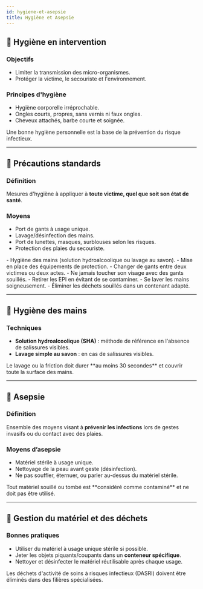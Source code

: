 ---
id: hygiene-et-asepsie
title: Hygiène et Asepsie
---


## 🧼 Hygiène en intervention

### Objectifs
- Limiter la transmission des micro-organismes.
- Protéger la victime, le secouriste et l'environnement.

### Principes d'hygiène
- Hygiène corporelle irréprochable.
- Ongles courts, propres, sans vernis ni faux ongles.
- Cheveux attachés, barbe courte et soignée.

<Admonition type="info" title="À retenir">
Une bonne hygiène personnelle est la base de la prévention du risque infectieux.
</Admonition>

---

## 🧤 Précautions standards

### Définition
Mesures d'hygiène à appliquer à **toute victime, quel que soit son état de santé**.

### Moyens
- Port de gants à usage unique.
- Lavage/désinfection des mains.
- Port de lunettes, masques, surblouses selon les risques.
- Protection des plaies du secouriste.

<Tabs>
  <TabItem value="avant" label="Avant l'intervention" default>
  - Hygiène des mains (solution hydroalcoolique ou lavage au savon).
  - Mise en place des équipements de protection.
  </TabItem>

  <TabItem value="pendant" label="Pendant l'intervention">
  - Changer de gants entre deux victimes ou deux actes.
  - Ne jamais toucher son visage avec des gants souillés.
  </TabItem>

  <TabItem value="apres" label="Après l'intervention">
  - Retirer les EPI en évitant de se contaminer.
  - Se laver les mains soigneusement.
  - Éliminer les déchets souillés dans un contenant adapté.
  </TabItem>
</Tabs>

---

## 🧴 Hygiène des mains

### Techniques
- **Solution hydroalcoolique (SHA)** : méthode de référence en l'absence de salissures visibles.
- **Lavage simple au savon** : en cas de salissures visibles.

<Admonition type="tip" title="Bon à savoir">
Le lavage ou la friction doit durer **au moins 30 secondes** et couvrir toute la surface des mains.
</Admonition>

---

## 🧹 Asepsie

### Définition
Ensemble des moyens visant à **prévenir les infections** lors de gestes invasifs ou du contact avec des plaies.

### Moyens d’asepsie
- Matériel stérile à usage unique.
- Nettoyage de la peau avant geste (désinfection).
- Ne pas souffler, éternuer, ou parler au-dessus du matériel stérile.

<Admonition type="warning" title="Important">
Tout matériel souillé ou tombé est **considéré comme contaminé** et ne doit pas être utilisé.
</Admonition>

---

## 🧾 Gestion du matériel et des déchets

### Bonnes pratiques
- Utiliser du matériel à usage unique stérile si possible.
- Jeter les objets piquants/coupants dans un **conteneur spécifique**.
- Nettoyer et désinfecter le matériel réutilisable après chaque usage.

<Admonition type="info" title="Rappel réglementaire">
Les déchets d'activité de soins à risques infectieux (DASRI) doivent être éliminés dans des filières spécialisées.
</Admonition>
